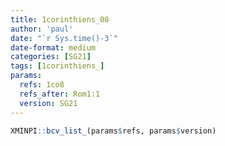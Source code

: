 ```yaml
---
title: 1corinthiens_08
author: 'paul'
date: "`r Sys.time()-3`"
date-format: medium
categories: [SG21]
tags: [1corinthiens_]
params:
  refs: 1co8
  refs_after: Rom1:1
  version: SG21
---
```


```r
XMINPI::bcv_list_(params$refs, params$version)
```

